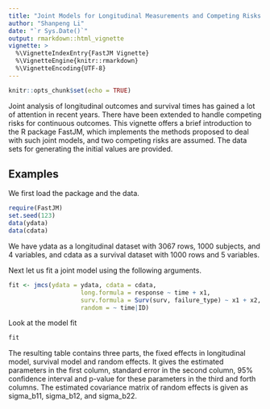 ```yaml
---
title: "Joint Models for Longitudinal Measurements and Competing Risks Failure Time Data"
author: "Shanpeng Li"
date: "`r Sys.Date()`"
output: rmarkdown::html_vignette
vignette: >
  %\VignetteIndexEntry{FastJM Vignette}
  %\VignetteEngine{knitr::rmarkdown}
  %\VignetteEncoding{UTF-8}
---
```


```r
knitr::opts_chunk$set(echo = TRUE)
```


Joint analysis of longitudinal outcomes and survival times has gained a lot of attention in recent years. There have been extended to handle competing risks for continuous outcomes. This vignette offers a brief introduction to the R package FastJM, which implements the methods proposed to deal with such joint models, and two competing risks are assumed. The data sets for generating the initial values are provided.

## Examples

We first load the package and the data.

```r
require(FastJM)
set.seed(123)
data(ydata)
data(cdata)
```
We have ydata as a longitudinal dataset with 3067 rows, 1000 subjects, and 4 variables, and cdata as a survival dataset with 1000 rows and 5 variables. 

Next let us fit a joint model using the following arguments.
```r

fit <- jmcs(ydata = ydata, cdata = cdata,
                    long.formula = response ~ time + x1,
                    surv.formula = Surv(surv, failure_type) ~ x1 + x2,
                    random = ~ time|ID)
```

Look at the model fit
```r
fit
```
The resulting table contains three parts, the fixed effects in longitudinal model, survival model and random effects. It gives the estimated parameters in the first column, standard error in the second column, 95\% confidence interval and p-value for these parameters in the third and forth columns. The estimated covariance matrix of random effects is given as sigma_b11, sigma_b12, and sigma_b22.



